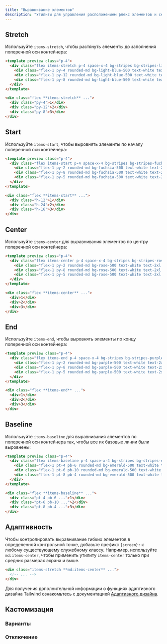 ```yaml
---
title: "Выравнивание элементов"
description: "Утилиты для управления расположением флекс элементов и сетки вдоль поперечной оси контейнера."
---
```




## Stretch

Используйте `items-stretch`, чтобы растянуть элементы до заполнения поперечной оси контейнера:

```html lightBlue
<template preview class="p-4">
  <div class="flex items-stretch p-4 space-x-4 bg-stripes bg-stripes-light-blue-500 rounded-lg">
    <div class="flex-1 py-4 rounded-md bg-light-blue-500 text-white text-2xl font-extrabold flex items-center justify-center">1</div>
    <div class="flex-1 py-12 rounded-md bg-light-blue-500 text-white text-2xl font-extrabold flex items-center justify-center">2</div>
    <div class="flex-1 py-8 rounded-md bg-light-blue-500 text-white text-2xl font-extrabold flex items-center justify-center">3</div>
  </div>
</template>

<div class="flex **items-stretch** ...">
  <div class="py-4">1</div>
  <div class="py-12">2</div>
  <div class="py-8">3</div>
</div>
```

## Start

Используйте `items-start`, чтобы выровнять элементы по началу поперечной оси контейнера:

```html fuchsia
<template preview class="p-4">
  <div class="flex items-start p-4 space-x-4 bg-stripes bg-stripes-fuchsia-500 rounded-lg">
    <div class="flex-1 py-2 rounded-md bg-fuchsia-500 text-white text-2xl font-extrabold flex items-center justify-center">1</div>
    <div class="flex-1 py-8 rounded-md bg-fuchsia-500 text-white text-2xl font-extrabold flex items-center justify-center">2</div>
    <div class="flex-1 py-5 rounded-md bg-fuchsia-500 text-white text-2xl font-extrabold flex items-center justify-center">3</div>
  </div>
</template>

<div class="flex **items-start** ...">
  <div class="h-12">1</div>
  <div class="h-24">2</div>
  <div class="h-16">3</div>
</div>
```

## Center

Используйте `items-center` для выравнивания элементов по центру поперечной оси контейнера:

```html rose
<template preview class="p-4">
  <div class="flex items-center p-4 space-x-4 bg-stripes bg-stripes-rose-500 rounded-lg">
    <div class="flex-1 py-2 rounded-md bg-rose-500 text-white text-2xl font-extrabold flex items-center justify-center m-2">1</div>
    <div class="flex-1 py-8 rounded-md bg-rose-500 text-white text-2xl font-extrabold flex items-center justify-center m-2">2</div>
    <div class="flex-1 py-5 rounded-md bg-rose-500 text-white text-2xl font-extrabold flex items-center justify-center m-2">3</div>
  </div>
</template>

<div class="flex **items-center** ...">
  <div>1</div>
  <div>2</div>
  <div>3</div>
</div>
```

## End

Используйте `items-end`, чтобы выровнять элементы по концу поперечной оси контейнера:

```html purple
<template preview class="p-4">
  <div class="flex items-end p-4 space-x-4 bg-stripes bg-stripes-purple-500 rounded-lg">
    <div class="flex-1 py-2 rounded-md bg-purple-500 text-white text-2xl font-extrabold flex items-center justify-center m-2">1</div>
    <div class="flex-1 py-8 rounded-md bg-purple-500 text-white text-2xl font-extrabold flex items-center justify-center m-2">2</div>
    <div class="flex-1 py-5 rounded-md bg-purple-500 text-white text-2xl font-extrabold flex items-center justify-center m-2">3</div>
  </div>
</template>

<div class="flex **items-end** ...">
  <div>1</div>
  <div>2</div>
  <div>3</div>
</div>
```

## Baseline

Используйте `items-baseline` для выравнивания элементов по поперечной оси контейнера так, чтобы все их базовые линии были выровнены:

```html emerald
<template preview class="p-4">
  <div class="flex items-baseline p-4 space-x-4 bg-stripes bg-stripes-emerald-500 rounded-lg">
    <div class="flex-1 pt-4 pb-6 rounded-md bg-emerald-500 text-white text-2xl font-extrabold flex items-center justify-center m-2">1</div>
    <div class="flex-1 pt-6 pb-10 rounded-md bg-emerald-500 text-white text-2xl font-extrabold flex items-center justify-center m-2">2</div>
    <div class="flex-1 pt-8 pb-4 rounded-md bg-emerald-500 text-white text-2xl font-extrabold flex items-center justify-center m-2">3</div>
  </div>
</template>

<div class="flex **items-baseline** ...">
  <div class="pt-4 pb-6 ...">1</div>
  <div class="pt-6 pb-10 ...">2</div>
  <div class="pt-8 pb-4 ...">3</div>
</div>
```

## Адаптивность

Чтобы контролировать выравнивание гибких элементов в определенной контрольной точке, добавьте префикс `{screen}:` к любому существующему служебному классу. Например, используйте `md:items-center`, чтобы применить утилиту `items-center` только при средних размерах экрана и выше.

```html
<div class="items-stretch **md:items-center** ...">
  <!-- ... -->
</div>
```

Для получения дополнительной информации о функциях адаптивного дизайна Tailwind ознакомьтесь с документацией [Адаптивного дизайна](/docs/responsive-design).

## Кастомизация

### Варианты

<Variants plugin="alignItems" name="align-items" />

### Отключение

<Disabling plugin="alignItems" name="align-items" />
